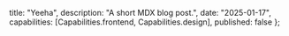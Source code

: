 
  title: "Yeeha",
  description: "A short MDX blog post.",
  date: "2025-01-17",
  capabilities: [Capabilities.frontend, Capabilities.design],
  published: false
};

<ButtonText />
